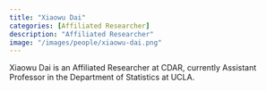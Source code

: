 ```yaml
---
title: "Xiaowu Dai"
categories: [Affiliated Researcher]
description: "Affiliated Researcher"
image: "/images/people/xiaowu-dai.png"
---
```


Xiaowu Dai is an Affiliated Researcher at CDAR, currently Assistant Professor in the Department of Statistics at UCLA.
